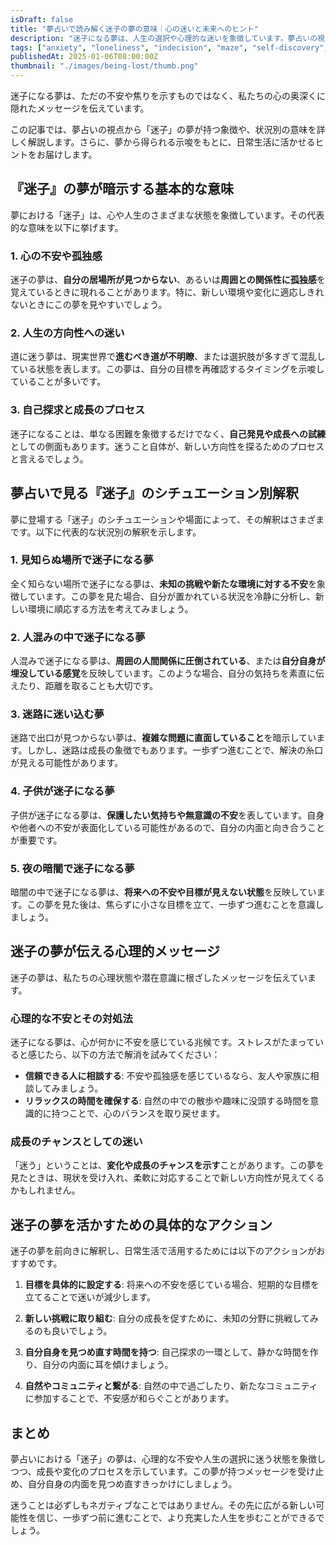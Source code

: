 ```yaml
---
isDraft: false
title: "夢占いで読み解く迷子の夢の意味｜心の迷いと未来へのヒント"
description: "迷子になる夢は、人生の選択や心理的な迷いを象徴しています。夢占いの視点からその深い意味を紐解き、状況別に解説し、未来へのヒントを提供します。"
tags: ["anxiety", "loneliness", "indecision", "maze", "self-discovery", "life-choices", "mental-stress", "future"]
publishedAt: 2025-01-06T08:00:00Z
thumbnail: "./images/being-lost/thumb.png"
---
```


迷子になる夢は、ただの不安や焦りを示すものではなく、私たちの心の奥深くに隠れたメッセージを伝えています。

この記事では、夢占いの視点から「迷子」の夢が持つ象徴や、状況別の意味を詳しく解説します。さらに、夢から得られる示唆をもとに、日常生活に活かせるヒントをお届けします。

<TableOfContents />

<AdUnit />

## 『迷子』の夢が暗示する基本的な意味

夢における「迷子」は、心や人生のさまざまな状態を象徴しています。その代表的な意味を以下に挙げます。

### 1. 心の不安や孤独感

迷子の夢は、<strong>自分の居場所が見つからない</strong>、あるいは<strong>周囲との関係性に孤独感</strong>を覚えているときに現れることがあります。特に、新しい環境や変化に適応しきれないときにこの夢を見やすいでしょう。

### 2. 人生の方向性への迷い

道に迷う夢は、現実世界で<strong>進むべき道が不明瞭</strong>、または選択肢が多すぎて混乱している状態を表します。この夢は、自分の目標を再確認するタイミングを示唆していることが多いです。

### 3. 自己探求と成長のプロセス

迷子になることは、単なる困難を象徴するだけでなく、<strong>自己発見や成長への試練</strong>としての側面もあります。迷うこと自体が、新しい方向性を探るためのプロセスと言えるでしょう。

<AdUnit />

## 夢占いで見る『迷子』のシチュエーション別解釈

夢に登場する「迷子」のシチュエーションや場面によって、その解釈はさまざまです。以下に代表的な状況別の解釈を示します。

### 1. 見知らぬ場所で迷子になる夢

全く知らない場所で迷子になる夢は、<strong>未知の挑戦や新たな環境に対する不安</strong>を象徴しています。この夢を見た場合、自分が置かれている状況を冷静に分析し、新しい環境に順応する方法を考えてみましょう。

### 2. 人混みの中で迷子になる夢

人混みで迷子になる夢は、<strong>周囲の人間関係に圧倒されている</strong>、または<strong>自分自身が埋没している感覚</strong>を反映しています。このような場合、自分の気持ちを素直に伝えたり、距離を取ることも大切です。

### 3. 迷路に迷い込む夢

迷路で出口が見つからない夢は、**複雑な問題に直面していること**を暗示しています。しかし、迷路は成長の象徴でもあります。一歩ずつ進むことで、解決の糸口が見える可能性があります。

### 4. 子供が迷子になる夢

子供が迷子になる夢は、<strong>保護したい気持ちや無意識の不安</strong>を表しています。自身や他者への不安が表面化している可能性があるので、自分の内面と向き合うことが重要です。

### 5. 夜の暗闇で迷子になる夢

暗闇の中で迷子になる夢は、<strong>将来への不安や目標が見えない状態</strong>を反映しています。この夢を見た後は、焦らずに小さな目標を立て、一歩ずつ進むことを意識しましょう。

<AdUnit />

## 迷子の夢が伝える心理的メッセージ

迷子の夢は、私たちの心理状態や潜在意識に根ざしたメッセージを伝えています。

### 心理的な不安とその対処法

迷子になる夢は、心が何かに不安を感じている兆候です。ストレスがたまっていると感じたら、以下の方法で解消を試みてください：

- <strong>信頼できる人に相談する</strong>: 不安や孤独感を感じているなら、友人や家族に相談してみましょう。
- <strong>リラックスの時間を確保する</strong>:
  自然の中での散歩や趣味に没頭する時間を意識的に持つことで、心のバランスを取り戻せます。

### 成長のチャンスとしての迷い

「迷う」ということは、**変化や成長のチャンスを示す**ことがあります。この夢を見たときは、現状を受け入れ、柔軟に対応することで新しい方向性が見えてくるかもしれません。

<AdUnit />

## 迷子の夢を活かすための具体的なアクション

迷子の夢を前向きに解釈し、日常生活で活用するためには以下のアクションがおすすめです。

1. <strong>目標を具体的に設定する</strong>: 将来への不安を感じている場合、短期的な目標を立てることで迷いが減少します。

2. <strong>新しい挑戦に取り組む</strong>: 自分の成長を促すために、未知の分野に挑戦してみるのも良いでしょう。

3. <strong>自分自身を見つめ直す時間を持つ</strong>:
   自己探求の一環として、静かな時間を作り、自分の内面に耳を傾けましょう。

4. <strong>自然やコミュニティと繋がる</strong>:
   自然の中で過ごしたり、新たなコミュニティに参加することで、不安感が和らぐことがあります。

<AdUnit />

## まとめ

夢占いにおける「迷子」の夢は、心理的な不安や人生の選択に迷う状態を象徴しつつ、成長や変化のプロセスを示しています。この夢が持つメッセージを受け止め、自分自身の内面を見つめ直すきっかけにしましょう。

迷うことは必ずしもネガティブなことではありません。その先に広がる新しい可能性を信じ、一歩ずつ前に進むことで、より充実した人生を歩むことができるでしょう。
